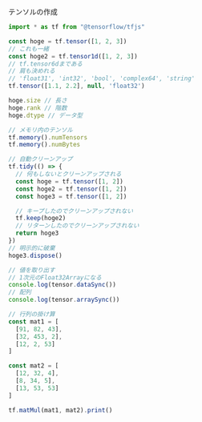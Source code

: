 テンソルの作成
```typescript
import * as tf from "@tensorflow/tfjs"

const hoge = tf.tensor([1, 2, 3])
// これも一緒
const hoge2 = tf.tensor1d([1, 2, 3])
// tf.tensor6dまである
// 肩も決めれる
// 'float31', 'int32', 'bool', 'complex64', 'string'
tf.tensor([1.1, 2.2], null, 'float32')

hoge.size // 長さ
hoge.rank // 階数
hoge.dtype // データ型
```

```typescript
// メモリ内のテンソル
tf.memory().numTensors
tf.memory().numBytes

// 自動クリーンアップ
tf.tidy(() => {
  // 何もしないとクリーンアップされる
  const hoge = tf.tensor([1, 2])
  const hoge2 = tf.tensor([1, 2])
  const hoge3 = tf.tensor([1, 2])

  // キープしたのでクリーンアップされない
  tf.keep(hoge2)
  // リターンしたのでクリーンアップされない
  return hoge3
})
// 明示的に破棄
hoge3.dispose()
```

```typescript
// 値を取り出す
// 1次元のFloat32Arrayになる
console.log(tensor.dataSync())
// 配列
console.log(tensor.arraySync())
```

```typescript
// 行列の掛け算
const mat1 = [
  [91, 82, 43],
  [32, 453, 2],
  [12, 2, 53]
]

const mat2 = [
  [12, 32, 4],
  [8, 34, 5],
  [13, 53, 53]
]

tf.matMul(mat1, mat2).print()
```
